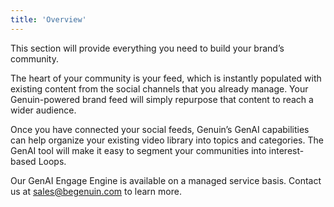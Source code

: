 ```yaml
---
title: 'Overview'
---
```


This section will provide everything you need to build your brand’s community. 

The heart of your community is your feed, which is instantly populated with existing content from the social channels that you already manage. Your Genuin-powered brand feed will simply repurpose that content to reach a wider audience. 

Once you have connected your social feeds, Genuin’s GenAI capabilities can help  organize your existing video library into topics and categories. The GenAI tool will make it easy to segment your communities into interest-based Loops.

Our GenAI Engage Engine is available on a managed service basis. Contact us at [sales@begenuin.com](mailto:sales@begenuin.com) to learn more. 